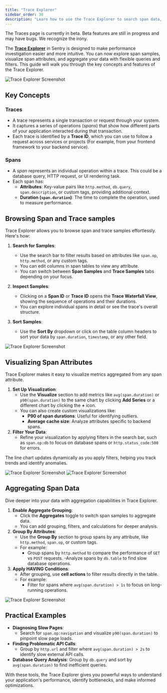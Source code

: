 ```yaml
---
title: "Trace Explorer"
sidebar_order: 30
description: "Learn how to use the Trace Explorer to search span data, find distributed traces, and debug performance issues across your entire application stack."
---
```


<Note>
  The Traces page is currently in beta. Beta features are still in progress and
  may have bugs. We recognize the irony.
</Note>

The [**Trace Explorer**](https://sentry.io/orgredirect/organizations/:orgslug/traces/) in Sentry is designed to make performance investigation easier and more intuitive. You can now explore span samples, visualize span attributes, and aggregate your data with flexible queries and filters. This guide will walk you through the key concepts and features of the Trace Explorer.

![Trace Explorer Screenshot](./img/trace-explorer01.png)

## Key Concepts

### Traces

- A trace represents a single transaction or request through your system.
- It captures a series of operations (_spans_) that show how different parts of your application interacted during that transaction.
- Each trace is identified by a **Trace ID**, which you can use to follow a request across services or projects (For example, from your frontend framework to your backend service).

### Spans

- A _span_ represents an individual operation within a trace. This could be a database query, HTTP request, or UI rendering task.
- Each span has:
  - **Attributes**: Key-value pairs like `http.method`, `db.query`, `span.description`, or custom tags, providing additional context.
  - **Duration (`span.duration`)**: The time to complete the operation, used to measure performance.

## Browsing Span and Trace samples

Trace Explorer allows you to browse span and trace samples effortlessly. Here's how:

1. **Search for Samples**:
   - Use the search bar to filter results based on attributes like `span.op`, `http.method`, or any custom tags.
   - You can edit columns in span tables to view any attribute.
   - You can switch between **Span Samples** and **Trace Samples** tabs depending on your focus.
1. **Inspect Samples**:

   - Clicking on a **Span ID** or **Trace ID** opens the **Trace Waterfall View**, showing the sequence of operations and their durations.
   - You can explore individual spans in detail or see the trace's overall structure.

1. **Sort Samples**:
   - Use the **Sort By** dropdown or click on the table column headers to sort your data by `span.duration`, `timestamp`, or any other field.

![Trace Explorer Screenshot](./img/trace-explorer02.png)

## Visualizing Span Attributes

Trace Explorer makes it easy to visualize metrics aggregated from any span attribute.

1. **Set Up Visualization**:
   - Use the **Visualize** section to add metrics like `avg(span.duration)` or `p90(span.duration)` to the same chart by clicking **Add Series** or a different chart by clicking the **+** icon.
   - You can also create custom visualizations like:
     - **P90 of span durations**: Useful for identifying outliers.
     - **Average cache size**: Analyze attributes specific to backend spans.
2. **Filter Your Data**:
   - Refine your visualization by applying filters in the search bar, such as `span.op:db` to focus on database spans or `http.status_code:500` for errors.

The line chart updates dynamically as you apply filters, helping you track trends and identify anomalies.

![Trace Explorer Screenshot](./img/trace-explorer03.png)
![Trace Explorer Screenshot](./img/trace-explorer04.png)

## Aggregating Span Data

Dive deeper into your data with aggregation capabilities in Trace Explorer.

1. **Enable Aggregate Grouping**:
   - Click the **Aggregates** toggle to switch span samples to aggregate data.
   - You can add grouping, filters, and calculations for deeper analysis.
2. **Group By Attributes**:
   - Use the **Group By** section to group spans by any attribute, like `http.method`, `span.op`, or custom tags.
   - For example:
     - Group spans by `http.method` to compare the performance of `GET` vs `POST` requests.
       -Analyze spans by `db.table` to find slow database operations.
3. **Apply HAVING Conditions**:
   - After grouping, use **cell actions** to filter results directly in the table.
   - For example:
     - Filter for spans where `avg(span.duration) > 1s` to focus on long-running operations.

![Trace Explorer Screenshot](./img/trace-explorer05.png)


## Practical Examples

- **Diagnosing Slow Pages**:
  - Search for `span.op:navigation` and visualize `p90(span.duration)` to pinpoint slow page loads.
- **Finding Problematic API Calls**:
  - Group by `http.url` and filter where `avg(span.duration) > 2s` to identify slow external API calls.
- **Database Query Analysis**: Group by `db.query` and sort by `avg(span.duration)` to find inefficient queries.

With these tools, the Trace Explorer gives you powerful ways to understand your application's performance, identify bottlenecks, and make informed optimizations.
